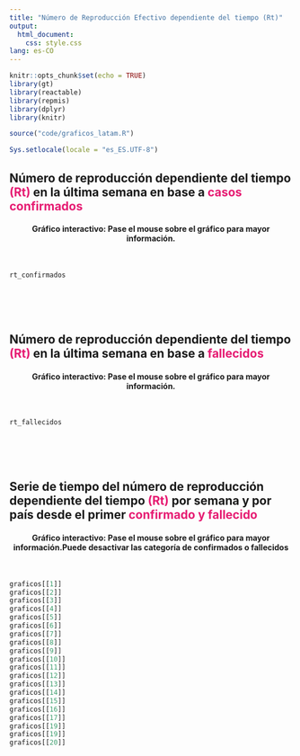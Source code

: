 ```yaml
---
title: "Número de Reproducción Efectivo dependiente del tiempo (Rt)"
output: 
  html_document: 
    css: style.css
lang: es-CO
---
```


```r
knitr::opts_chunk$set(echo = TRUE)
library(gt)
library(reactable)
library(repmis)
library(dplyr)
library(knitr)

source("code/graficos_latam.R")

Sys.setlocale(locale = "es_ES.UTF-8")
```

<h2 style = color: #000000;>
    Número de reproducción dependiente del tiempo <span style = "color: #e61b72">(Rt)</span> en la última semana en base a <span style = "color: #e61b72">casos confirmados</span>
</h2>

<center><h4>Gráfico interactivo: Pase el mouse sobre el gráfico para mayor información.</h4></center>
<br>
```r
rt_confirmados
```

<br>
<br>
<br>

<h2 style = color: #000000;>
    Número de reproducción dependiente del tiempo <span style = "color: #e61b72">(Rt)</span> en la última semana en base a <span style = "color: #e61b72">fallecidos</span>
</h2>

<center><h4>Gráfico interactivo: Pase el mouse sobre el gráfico para mayor información.</h4></center>
<br>
```r
rt_fallecidos
```
<br>
<br>
<br>

<h2 style = color: #000000;>
    Serie de tiempo del número de reproducción dependiente del tiempo <span style = "color: #e61b72">(Rt)</span> por semana y por país desde el primer <span style = "color: #e61b72">confirmado y fallecido</span>
</h2>

<center><h4>Gráfico interactivo: Pase el mouse sobre el gráfico para mayor información.Puede desactivar las categoría de confirmados o fallecidos</h4></center>
<br>
```r
graficos[[1]]
graficos[[2]]
graficos[[3]]
graficos[[4]]
graficos[[5]]
graficos[[6]]
graficos[[7]]
graficos[[8]]
graficos[[9]]
graficos[[10]]
graficos[[11]]
graficos[[12]]
graficos[[13]]
graficos[[14]]
graficos[[15]]
graficos[[16]]
graficos[[17]]
graficos[[19]]
graficos[[19]]
graficos[[20]]
```
